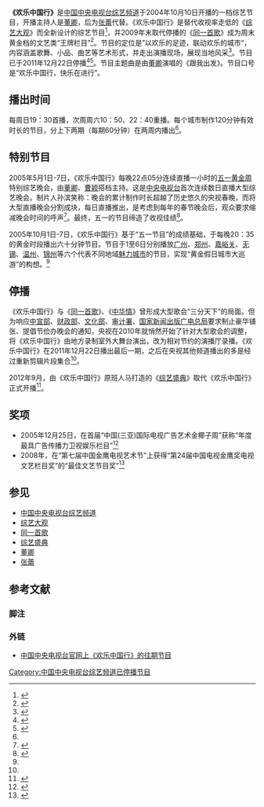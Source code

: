 {{电视节目信息框
| 名称 = 欢乐中国行
| 语言 = [[普通话|普通话]]
| 播出国家 = {{CHNML}}
| 类型 = 综艺节目
| 开始 = 2004年10月10日
| 结束 = 2011年12月22日
| 电视网 = [[中国中央电视台综艺频道|中国中央电视台综艺频道]]
| 主题曲 = [[董卿|董卿]]《跟我出发》
| 国家 = {{PRC}}
| 主持 = [[董卿|董卿]]<br/>[[张蕾_(主持人)|张蕾]]
| 英文名称 = HuanLeZhongGuoXing
| 颜色 = RED
| 续作 = 《[[综艺盛典|综艺盛典]]》
| 图片 = HuanleZhongguoxing(2009).png
| 图说 = 《欢乐中国行》节目于2009年-2010年使用的节目标志
}}'''《欢乐中国行》'''是[[中国中央电视台|中国中央电视台]][[中国中央电视台综艺频道|综艺频道]]于2004年10月10日开播的一档综艺节目，开播主持人是[[董卿|董卿]]，后为[[张蕾_(主持人)|张蕾]]代替。《欢乐中国行》是替代收视率走低的《[[综艺大观|综艺大观]]》而全新设计的综艺节目<ref>{{Cite web|title=《综艺大观》退休 央视综艺《欢乐中国行》取代|url=http://ent.sina.com.cn/2004-10-08/0857524979.html|accessdate=2021-02-26|author=傅庆萱|date=2004-10-08|work=|publisher=文汇报|archiveurl=https://web.archive.org/web/20050201002200/http://ent.sina.com.cn/2004-10-08/0857524979.html|archivedate=2005-02-01|dead-url=no}}</ref>，并2009年末取代停播的《[[同一首歌|同一首歌]]》成为周末黄金档的文艺类“王牌栏目”<ref>{{Cite web|title=《同一首歌》遭停播 《欢乐中国行》有望取代|url=https://cul.sohu.com/20091009/n267212540.shtml|accessdate=2021-02-26|work=|publisher=重庆晚报|archiveurl=https://web.archive.org/web/20210226125437/https://cul.sohu.com/20091009/n267212540.shtml|archivedate=2021-02-26|dead-url=no}}</ref>。节目的定位是”以欢乐的足迹，联动欢乐的城市“，内容涵盖歌舞、小品、曲艺等艺术形式，并走出演播现场，展现当地风采<ref name=":1">{{Cite web|title=《欢乐中国行》栏目简介|url=http://www.cctv.com/program/hlzgx/20050427/101671.shtml|accessdate=2021-02-26|author=胡悦|date=2005-04-27|work=|publisher=央视国际|archiveurl=https://web.archive.org/web/20100217114303/http://www.cctv.com/program/hlzgx/20050427/101671.shtml|archivedate=2010-02-17|dead-url=no}}</ref>。节目已于2011年12月22日停播<ref name=":0">{{Cite web|title=央视正式停播《同一首歌》：借“节俭令”下台阶？|url=http://www.chinanews.com/cul/2013/08-16/5169304.shtml|accessdate=2021-02-26|work=|publisher=信息时报|archiveurl=https://web.archive.org/web/20210226124648/http://www.chinanews.com/cul/2013/08-16/5169304.shtml|archivedate=2021-02-26|dead-url=no}}</ref><ref>{{Cite web|title=央视发官方声明 《欢乐中国行》已经停播|url=http://ent.sina.com.cn/v/m/2012-04-09/16303600574.shtml|accessdate=2021-02-26|author=金力维|date=2012-04-09|work=|publisher=北京晚报|archiveurl=https://web.archive.org/web/20210226122811/http://ent.sina.com.cn/v/m/2012-04-09/16303600574.shtml|archivedate=2021-02-26|dead-url=no}}</ref>。节目主题曲是由[[董卿|董卿]]演唱的《跟我出发》。节目口号是“欢乐中国行，快乐在进行”。

== 播出时间 ==
每周日19：30首播，次周周六10：50、22：40重播。每个城市制作120分钟有效时长的节目，分上下两期（每期60分钟）在两周内播出<ref name=":1" />。

== 特别节目 ==
2005年5月1日-7日，《欢乐中国行》每晚22点05分连续直播一小时的[[五一黄金周|五一黄金周]]特别综艺晚会，由[[董卿|董卿]]、[[曹颖|曹颖]]搭档主持。这是[[中国中央电视台|中央电视台]]首次连续数日直播大型综艺晚会。制片人孙滨笑称：晚会的累计制作时长超越了历史悠久的央视春晚，而将大型直播晚会分割成块，每日直播推出，是考虑到每年的春节晚会后，观众要求缩减晚会时间的呼声<ref>{{Cite web|title=每晚22点05播出 央视黄金周连播7场晚会|url=http://ent.163.com/ent/editor/tv/050427/050427_403690.html|accessdate=2021-03-03|author=刘玮|work=|publisher=新京报|language=中文|archiveurl=https://web.archive.org/web/20210303072138/http://ent.163.com/ent/editor/tv/050427/050427_403690.html|archivedate=2021-03-03|dead-url=no}}</ref>。最终，五一的节目缔造了收视佳绩<ref name=":2">{{Cite web|title=《欢乐中国行》黄金周特别节目|url=http://ent.sina.com.cn/v/2005-09-23/1623849442.html|accessdate=2021-03-03|work=|publisher=新浪娱乐|archiveurl=https://web.archive.org/web/20210303074422/http://ent.sina.com.cn/v/2005-09-23/1623849442.html|archivedate=2021-03-03|dead-url=no}}</ref>。

2005年10月1日-7日，《欢乐中国行》基于“五一节目”的成绩基础，于每晚20：35的黄金时段播出六十分钟节目。节目于1至6日分别播放[[广州|广州]]、[[郑州|郑州]]、[[嘉峪关|嘉峪关]]、[[无锡|无锡]]、[[温州|温州]]、[[锦州|锦州]]等六个代表不同地域[[魅力城市|魅力城市]]的节目，实现“黄金假日城市大巡游”的构想。<ref name=":2" />

== 停播 ==
《欢乐中国行》与《[[同一首歌|同一首歌]]》、《[[中华情|中华情]]》曾形成大型歌会“三分天下”的局面。但为响应[[中共中央宣传部|中宣部]]、[[中华人民共和国财政部|财政部]]、[[中华人民共和国文化部|文化部]]、[[中华人民共和国审计署|审计署]]、[[国家新闻出版广电总局|国家新闻出版广电总局]]要求制止豪华铺张、提倡节俭办晚会的通知，央视在2010年就悄然开始了针对大型歌会的调整，将《欢乐中国行》由地方录制室外大舞台演出，改为相对节约的演播厅录播。《欢乐中国行》在2011年12月22日播出最后一期，之后在央视其他频道播出的多是经过重新剪辑片段集合<ref name=":0" />。

2012年9月，由《欢乐中国行》原班人马打造的《[[综艺盛典|综艺盛典]]》取代《欢乐中国行》正式开播<ref>{{Cite web|title=《综艺盛典》改版开播 顾斌主持独挑大梁|url=http://ent.sina.com.cn/v/m/2013-08-16/10153989024.shtml|accessdate=2021-03-03|work=|publisher=新浪娱乐|archiveurl=https://web.archive.org/web/20210303071218/http://ent.sina.com.cn/v/m/2013-08-16/10153989024.shtml|archivedate=2021-03-03|dead-url=no}}</ref>。

== 奖项 ==

* 2005年12月25日，在首届“中国(三亚)国际电视广告艺术金椰子周”获称“年度最具广告传播力卫视娱乐栏目”<ref>{{Cite web|title=《欢乐中国行》获最具广告传播力娱乐栏目奖|url=http://ent.sina.com.cn/v/m/2005-12-28/1703943850.html|accessdate=2021-02-26|author=李彦|date=2005-12-28|work=|publisher=新浪娱乐|archiveurl=https://web.archive.org/web/20210226130955/http://ent.sina.com.cn/v/m/2005-12-28/1703943850.html|archivedate=2021-02-26|dead-url=no}}</ref>
* 2008年，在“第七届中国金鹰电视艺术节”上获得“第24届中国电视金鹰奖电视文艺栏目奖”的“最佳文艺节目奖”<ref>{{Cite web|title=第七届中国金鹰电视艺术节获奖名单|url=http://ent.sina.com.cn/v/2008-08-28/14252148316.shtml|accessdate=2021-02-26|date=2008-08-28|work=|publisher=新浪娱乐|archiveurl=https://web.archive.org/web/20210226131140/http://ent.sina.com.cn/v/2008-08-28/14252148316.shtml|archivedate=2021-02-26|dead-url=no}}</ref>

== 参见 ==

* [[中国中央电视台综艺频道|中国中央电视台综艺频道]]
* [[综艺大观|综艺大观]]
* [[同一首歌|同一首歌]]
*[[综艺盛典|综艺盛典]]
* [[董卿|董卿]]
*[[张蕾_(主持人)|张蕾]]

== 参考文献 ==

=== 脚注 ===
<references />

=== 外链 ===

* [https://tv.cctv.com/lm/hlzgx/ 中国中央电视台官网上《欢乐中国行》的往期节目] {{Wayback|url=https://tv.cctv.com/lm/hlzgx/ |date=20200131093126 }}

[[Category:中国中央电视台综艺频道已停播节目|Category:中国中央电视台综艺频道已停播节目]]